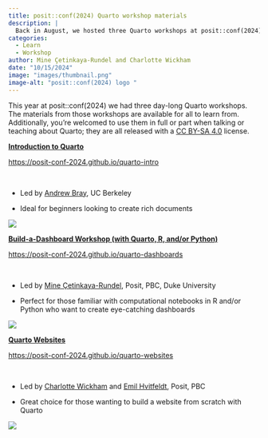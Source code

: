 ```yaml
---
title: posit::conf(2024) Quarto workshop materials
description: |
  Back in August, we hosted three Quarto workshops at posit::conf(2024); the materials from those workshops are available to learn and teach from!
categories:
  - Learn
  - Workshop
author: Mine Çetinkaya-Rundel and Charlotte Wickham
date: "10/15/2024"
image: "images/thumbnail.png"
image-alt: "posit::conf(2024) logo "
---
```


This year at posit::conf(2024) we had three day-long Quarto workshops. The materials from those workshops are available for all to learn from. Additionally, you're welcomed to use them in full or part when talking or teaching about Quarto; they are all released with a [CC BY-SA 4.0](https://creativecommons.org/licenses/by-sa/4.0/) license.

::: {layout="[70,30]"}

::: {}
[**Introduction to Quarto**](https://posit-conf-2024.github.io/quarto-intro/){data-heading="Introduction to Quarto"}

<https://posit-conf-2024.github.io/quarto-intro>

\

-   Led by [Andrew Bray](https://bids.berkeley.edu/people/andrew-bray), UC Berkeley

-   Ideal for beginners looking to create rich documents
:::

:::{}

[![](images/intro.png){fig-alt="Illustration of a seaplane."}](https://posit-conf-2024.github.io/quarto-intro/)
:::

:::

:::: {layout="[70,30]"}

::: {}
[**Build-a-Dashboard Workshop (with Quarto, R, and/or Python)**](https://posit-conf-2024.github.io/quarto-dashboards/)

[https://posit-conf-2024.github.io/quarto-dashboards](https://posit-conf-2024.github.io/quarto-dashboards/)

\

-   Led by [Mine Çetinkaya-Rundel](https://mine-cr.com/), Posit, PBC, Duke University

-   Perfect for those familiar with computational notebooks in R and/or Python who want to create eye-catching dashboards
:::

::: {}
[![](images/dashboards.png){fig-alt="An illustration of a dashboard made with Quarto"}](https://posit-conf-2024.github.io/quarto-dashboards/)
:::

::::

:::: {layout="[70,30]"}

::: {}
[**Quarto Websites**](https://posit-conf-2024.github.io/quarto-websites/){data-heading="Quarto Websites"}

[https://posit-conf-2024.github.io/quarto-websites](https://posit-conf-2024.github.io/quarto-websites/)

\

-   Led by [Charlotte Wickham](https://www.cwick.co.nz/) and [Emil Hvitfeldt](https://emilhvitfeldt.com/), Posit, PBC

-   Great choice for those wanting to build a website from scratch with Quarto

:::

:::{}
[![](images/websites.png){fig-alt="A diagram showing switching between navbar and sidebar navigation for a Quarto website."}](https://posit-conf-2024.github.io/quarto-websites/)
:::

:::: 